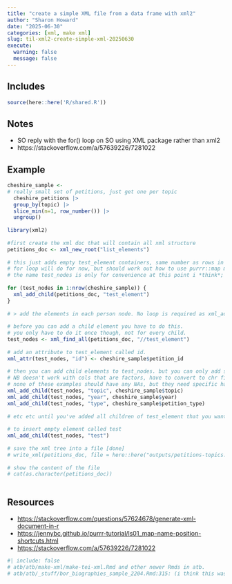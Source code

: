 ```yaml
---
title: "create a simple XML file from a data frame with xml2"
author: "Sharon Howard"
date: "2025-06-30"
categories: [xml, make xml]
slug: til-xml2-create-simple-xml-20250630
execute:
  warning: false
  message: false
---
```


## Includes

```r
source(here::here('R/shared.R'))
```

## Notes

-  SO reply with the for() loop on SO using XML package rather than xml2 
-  https://stackoverflow.com/a/57639226/7281022 
 




## Example

```r
cheshire_sample <- 
# really small set of petitions, just get one per topic 
  cheshire_petitions |> 
  group_by(topic) |> 
  slice_min(n=1, row_number()) |> 
  ungroup() 
 
library(xml2) 
 
#first create the xml doc that will contain all xml structure 
petitions_doc <- xml_new_root("list_elements")  
 
# this just adds empty test_element containers, same number as rows in df.  
# for loop will do for now, but should work out how to use purrr::map maybe see jennybc tutorial?  
# the name test_nodes is only for convenience at this point i *think*; it'll get overwritten next line. 
 
for (test_nodes in 1:nrow(cheshire_sample)) { 
  xml_add_child(petitions_doc, "test_element") 
} 
 
# > add the elements in each person node. No loop is required as xml_add_child function is vectorized. 
 
# before you can add a child element you have to do this.  
# you only have to do it once though, not for every child. 
test_nodes <- xml_find_all(petitions_doc, "//test_element") 
 
# add an attribute to test_element called id. 
xml_attr(test_nodes, "id") <- cheshire_sample$petition_id 
 
# then you can add child elements to test_nodes. but you can only add single values. 
# NB doesn't work with cols that are factors, have to convert to chr first. 
# none of these examples should have any NAs, but they need specific handling (see TEI XML TIL) 
xml_add_child(test_nodes, "topic", cheshire_sample$topic) 
xml_add_child(test_nodes, "year", cheshire_sample$year)  
xml_add_child(test_nodes, "type", cheshire_sample$petition_type)  
 
# etc etc until you've added all children of test_element that you want 
 
# to insert empty element called test 
xml_add_child(test_nodes, "test")  
 
# save the xml tree into a file [done] 
# write_xml(petitions_doc, file = here::here("outputs/petitions-topics.xml"), options =c("format")) 
 
# show the content of the file 
# cat(as.character(petitions_doc)) 
 

```


## Resources

* [https://stackoverflow.com/questions/57624678/generate-xml-document-in-r](https://stackoverflow.com/questions/57624678/generate-xml-document-in-r) 
* [https://jennybc.github.io/purrr-tutorial/ls01_map-name-position-shortcuts.html](https://jennybc.github.io/purrr-tutorial/ls01_map-name-position-shortcuts.html) 
* [https://stackoverflow.com/a/57639226/7281022](https://stackoverflow.com/a/57639226/7281022)

```r
#| include: false
# atb/atb/make-xml/make-tei-xml.Rmd and other newer Rmds in atb.  
# atb/atb/_stuff/bor_biographies_sample_2204.Rmd:315: (i think this was the original) 
 
 

```
